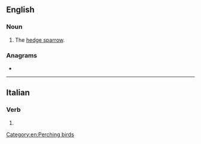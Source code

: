 ==English==

===Noun===
{{en-noun}}

# {{lb|en|UK|dialect}} The [[hedge sparrow]].

{{Webster 1913}}

===Anagrams===
* {{anagrams|en|pavers|vapers}}

[[Category:en:Perching birds]]

----

==Italian==

===Verb===
{{head|it|verb form}}

# {{inflection of|sparere||3|s|phis|lang=it}}